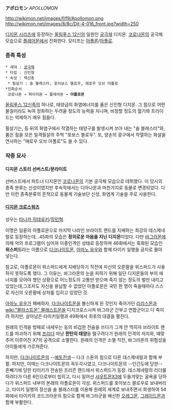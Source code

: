 '''アポロモン''' ''APOLLOMON''

http://wikimon.net/images/f/f9/Apollomon.png http://wikimon.net/images/8/8c/Djt-4-016_front.jpg?width=250 

[[디지몬 시리즈]]에 등장하는 [[올림푸스 12신]]의 일원인 [[궁극체]] 디지몬.
[[코로나몬]]의 궁극체 모습으로 [[플레어몬]]에서 진화한다.
모티프는 [[아폴론]]/[[아폴로]].

=== 종족 특성 ===
 * 세대 : [[궁극체]]
 * 타입 : 신인형
 * 속성 : 백신종
  * 필살기 : 솔 블래스터, 포이보스 블로우, 애로우 오브 아폴로
 *진화순서
  코로나몬 → 파이리몬 → 플레어몬 → '''아폴로몬'''

[[올림푸스 12신]]족의 하나로, 태양급의 화염에너지를 품은 신인형 디지몬. 그 힘으로 어떤 물질이라도 녹여 정화하는 두려울 정도의 능력을 지니며, 비정할 정도의 혈기와 프라이드는 억제하기 매우 힘들다.

필살기는, 등 뒤의 화염구에서 작열하는 태양구를 발생시켜 쏘아 내는 "솔 블래스터"와, 품은 힘을 모은 일격필살의 주먹 "포보스 블로우". 또, 양손의 광구에서 작열하는 화살을 연사하는 "애로우 오브 아폴로"도 쓸 수 있다.

=== 작중 묘사 ===
==== 디지몬 스토리 선버스트/문라이트 ====
선버스트에서 파트너 디지몬인 [[코로나몬]]의 기본 궁극체 모습으로 데뷔했다.
이 당시의 종족 분류는 신성이였지만 후속작에서는 디아나몬과 마찬가지로 동물로 변경되었다.
다만 이런 종족분류의 흔적으로 동물계 기술보단 신성, 화염계 기술을 주로 사용한다.
==== [[디지몬 크로스워즈]] ====
성우는 [[타나카 히데유키]]/[[장민혁]].

이명은 일륜의 아폴로몬으로 마지막 나라인 브라이트 랜드를 지배하는 최강의 데스제네럴로 등장하는데...45화의 모습은 '''정의로운 마음을 지닌 디지몬'''이었다. 다만 [[바그라몬]]에 의해 악의 프로그램이 심어져 이중인격인 상태로 등장하며 46화에서는 흑화된 모습인 '''위스퍼드'''라는 이름으로 [[다크나이트몬]], [[아마노 유우]]와 함께 타이키 일행을 궁지로 몰아 넣는다. 

참고로, 아폴로몬이 위스퍼드에게 지배당하기 직전에 자신의 오른팔을 위스퍼드가 사용하지 못하도록 했다. 그 이유는, 바그라몬의 눈을 피하기 위해 일단 디지몬들의 부의 에너지를 모아야 했던 상황으로 어느정도의 고통만 받으며 죽지 않는 정도의 벌만 내리고 있었는데,그조차도 자신을 용납할 수 없었던 아폴로몬은 국민 한 명이 죽을때마다 스스로 자신의 오른팔에 상처를 입히고 있었던 것.

[[아마노 유우]]가 패배하자, [[다크나이트몬]]을 불신하게 된 것인지 죽어가던 [[리리스몬]]과 [[wiki:"블라스트몬" 블래스트몬]]을 디지크로스시켜 바그라군 간부고 연합군이고 다 죽이려 하지만, 살아남은 타이키일행과 49화에서 최후의 대결을 펼친다.

원래의 인격을 방패로 내세우는 등의 비겁한 전술을 쓰다가 그게 안 먹히자 브라이트 랜드를 파괴하기 위해 [[프리더]] 마냥 '''한탄의 태양'''을 떨구려다가 원래의 인격의 저지와, 때맞추어 이루어진 X7의 공격으로 소멸한다. 원래의 인격은 소멸 직전, 바그라몬의 위험성을 아이들에게 가르쳐준다.

하지만, [[다크나이트몬]]의 --[[예토전생]]-- 다크 스톤의 힘으로 다른 데스제네럴과 함께 부활. 하지만, 이때는 다크나이트몬의 꼭두각시였고, 다크나이트몬의 --인간도에 당한-- 혼빼기에 당한 타이키가 전송된 프리즌 랜드에서 위스퍼드가 등장. 데스제네럴의 리더를 하려다가 다른 6인으로부터 씹히고, 다시 일어선 [[샤우트몬X3]]에 두들겨맞는 굴욕을 당하다가 위스퍼드 내부의 본래의 아폴로몬이 각성. 위스퍼드를 포이보스 블로우로 보내버리고, 타이키 일행의 정신을 솔 블래스터를 이용해 원래의 세계로 보내주면서 희생하여 54화에서 타이키의 코드크라운의 힘으로 함께 바그라군을 배신한 [[오레그몬]], [[그레이드몬]]과 함께 부활한다.
